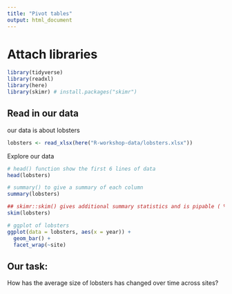 ```yaml
---
title: "Pivot tables"
output: html_document
---
```


# Attach libraries

```r

library(tidyverse)
library(readxl)
library(here)
library(skimr) # install.packages("skimr")

```

## Read in our data

our data is about lobsters

```r

lobsters <- read_xlsx(here("R-workshop-data/lobsters.xlsx"))

```

Explore our data

```r
# head() function show the first 6 lines of data 
head(lobsters)

# summary() to give a summary of each column
summary(lobsters)

## skimr::skim() gives additional summary statistics and is pipable ( %>%)
skim(lobsters)

# ggplot of lobsters
ggplot(data = lobsters, aes(x = year)) +
  geom_bar() +
  facet_wrap(~site)

```

## Our task:

How has the average size of lobsters has changed over time across sites?



